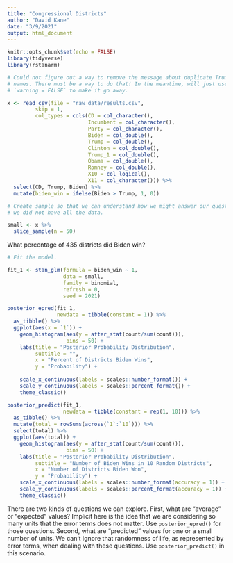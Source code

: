 ```yaml
---
title: "Congressional Districts"
author: "David Kane"
date: "3/9/2021"
output: html_document
---
```


```r
knitr::opts_chunk$set(echo = FALSE)
library(tidyverse)
library(rstanarm)
```

```r
# Could not figure out a way to remove the message about duplicate Trump column
# names. There must be a way to do that! In the meantime, will just use
# `warning = FALSE` to make it go away.

x <- read_csv(file = "raw_data/results.csv", 
         skip = 1,
         col_types = cols(CD = col_character(),
                          Incumbent = col_character(),
                          Party = col_character(),
                          Biden = col_double(),
                          Trump = col_double(),
                          Clinton = col_double(),
                          Trump_1 = col_double(),
                          Obama = col_double(),
                          Romney = col_double(),
                          X10 = col_logical(),
                          X11 = col_character())) %>% 
  select(CD, Trump, Biden) %>% 
  mutate(biden_win = ifelse(Biden > Trump, 1, 0))
```


```r
# Create sample so that we can understand how we might answer our questions if
# we did not have all the data.

small <- x %>% 
  slice_sample(n = 50)
```


What percentage of 435 districts did Biden win?

```r
# Fit the model.

fit_1 <- stan_glm(formula = biden_win ~ 1, 
                  data = small,
                  family = binomial,
                  refresh = 0,
                  seed = 2021)

posterior_epred(fit_1, 
                newdata = tibble(constant = 1)) %>% 
  as_tibble() %>% 
  ggplot(aes(x = `1`)) +
    geom_histogram(aes(y = after_stat(count/sum(count))),
                   bins = 50) + 
    labs(title = "Posterior Probability Distribution",
         subtitle = "",
         x = "Percent of Districts Biden Wins",
         y = "Probability") + 
  
    scale_x_continuous(labels = scales::number_format()) +
    scale_y_continuous(labels = scales::percent_format()) +
    theme_classic()
```


```r
posterior_predict(fit_1, 
                  newdata = tibble(constant = rep(1, 10))) %>% 
  as_tibble() %>%
  mutate(total = rowSums(across(`1`:`10`))) %>% 
  select(total) %>% 
  ggplot(aes(total)) +
    geom_histogram(aes(y = after_stat(count/sum(count))),
                   bins = 50) +
    labs(title = "Posterior Probability Distribution",
         subtitle = "Number of Biden Wins in 10 Random Districts",
         x = "Number of Districts Biden Won",
         y = "Probability") + 
    scale_x_continuous(labels = scales::number_format(accuracy = 1)) +
    scale_y_continuous(labels = scales::percent_format(accuracy = 1)) +
    theme_classic()
```

There are two kinds of questions we can explore. First, what are "average" or "expected" values? Implicit here is the idea that we are considering so many units that the error terms does not matter. Use `posterior_epred()` for those questions. Second, what are "predicted" values for one or a small number of units. We can't ignore that randomness of life, as represented by error terms, when dealing with these questions. Use `posterior_predict()` in this scenario.




